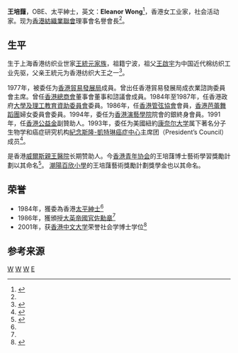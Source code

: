 '''王培藷'''，OBE、太平紳士，英文：'''Eleanor Wong'''<ref name="wong hk Textile Council ">{{cite web |url=http://www.textilecouncil.com/committee.html |title=香港紡織業聯會理事委员会 |publisher=香港紡織業聯會 |accessdate=2015-04-30 |archive-date=2015-05-11 |archive-url=https://web.archive.org/web/20150511164841/http://www.textilecouncil.com/committee.html |dead-url=no }}</ref>，香港女工业家，社会活动家。现为[[香港紡織業聯會|香港紡織業聯會]]理事會名譽會長<ref name="wong hk Textile Council "/>。

==生平==

生于上海香港纺织业世家[[王統元家族|王統元家族]]，祖籍宁波，祖父[[王啟宇|王啟宇]]为中国近代棉纺织工业先驱，父亲王統元为香港纺织大王之一<ref >{{cite web |url=http://industrialhistoryhk.org/wp-content/uploads/2014/11/A-History-of-the-Wong-Family-Textile-Business-Part-Two-Life-in-Hong-Kong.pdf |title=A History of the Wong Family Textile Business |format=pdf |accessdate=2015-04-30 |archive-date=2015-04-02 |archive-url=https://web.archive.org/web/20150402114451/http://industrialhistoryhk.org/wp-content/uploads/2014/11/A-History-of-the-Wong-Family-Textile-Business-Part-Two-Life-in-Hong-Kong.pdf |dead-url=no }}</ref>。

1977年，被委任为[[香港貿易發展局|香港貿易發展局]]成員。曾出任香港貿易發展局成衣業諮詢委員會主席。曾任[[香港總商會|香港總商會]]董事會董事和諮議會成員。1984年至1987年，任香港政府[[大學及理工教育資助委員會|大學及理工教育資助委員會]]委員。1986年，任[[香港管弦協會|香港管弦協會]]會員，[[香港芭蕾舞蹈團|香港芭蕾舞蹈團]]婦女委員會委員。1994年，委任为[[香港演藝學院|香港演藝學院]]院會的銀終身會員。1991年，任[[香港公益金|香港公益金]]副贊助人。1993年，委任为美國紐約[[康奈尔大学|康奈尔大学]]属下著名分子生物学和癌症研究机构[[紀念斯隆-凱特琳癌症中心|紀念斯隆-凱特琳癌症中心]]主席团（President’s Council）成员<ref name="wong">{{cite web |url=http://www.cuhk.edu.hk/ipro/pressrelease/011025c-5.htm |title=王培藷女士 |publisher=香港中文大学 |date=2001-10-25|accessdate=2015-04-30 |archive-date=2016-03-05 |archive-url=https://web.archive.org/web/20160305071036/http://www.cuhk.edu.hk/ipro/pressrelease/011025c-5.htm |dead-url=no }}</ref>。

是香港[[威爾斯親王醫院|威爾斯親王醫院]]长期赞助人。今[[香港青年协会|香港青年协会]]的王培藷博士藝術學習獎勵計劃以其命名<ref>{{cite web|url=http://tyt.hkfyg.org.hk/news.aspx?id=47f53d4b-139d-4cbe-a0b9-e4be480ea318&i=1188|title=王培藷博士藝術學習獎勵計劃獲選名單|publisher=香港青年协会|deadurl=yes|archiveurl=https://web.archive.org/web/20160304233313/http://tyt.hkfyg.org.hk/news.aspx?id=47f53d4b-139d-4cbe-a0b9-e4be480ea318&i=1188|archivedate=2016年3月4日|df=}}</ref>。 [[潮陽百欣小學|潮陽百欣小學]]的王培藷藝術獎勵計劃獎學金也以其命名。

==荣誉==
* 1984年，獲委為香港[[太平紳士|太平紳士]]<ref name="wong"/>
* 1986年，獲頒授[[大英帝國勳章|大英帝國官佐勳章]]<ref name="wong"/>
* 2001年，获[[香港中文大学|香港中文大学]]荣誉社会学博士学位<ref>{{cite web |url=http://www.cuhk.edu.hk/ipro/pressrelease/011025c.htm |title=香港中文大學頒授榮譽博士學位 |publisher=香港中文大学 |date=2001-10-25|accessdate=2015-04-30 |archive-date=2007-08-15 |archive-url=https://web.archive.org/web/20070815183053/http://www.cuhk.edu.hk/ipro/pressrelease/011025c.htm |dead-url=no }}</ref>

==参考来源==
{{reflist|2}}

[[Category:香港商人|W]]
[[Category:香港慈善家|W]]
[[Category:香港宁波人|W]]
[[Category:王统元家族|E]]